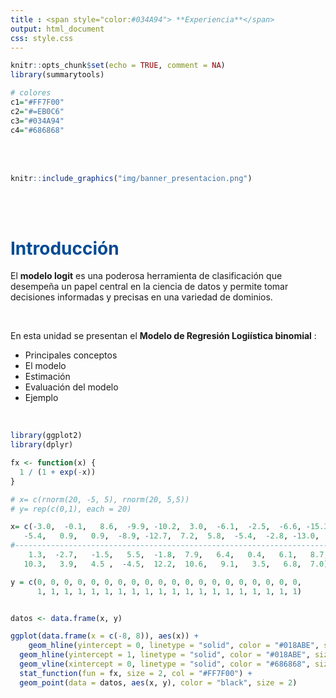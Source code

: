 ```yaml
---
title : <span style="color:#034A94"> **Experiencia**</span>
output: html_document
css: style.css
---
```



```r
knitr::opts_chunk$set(echo = TRUE, comment = NA)
library(summarytools)

# colores
c1="#FF7F00"
c2="#=EB0C6"
c3="#034A94"
c4="#686868"

```

</br></br>

```r
knitr::include_graphics("img/banner_presentacion.png")
```

</br></br>

# <span style="color:#034A94"> **Introducción**</span>

El **modelo logit** es una poderosa herramienta de clasificación que desempeña un papel central en la ciencia de datos y permite tomar decisiones informadas y precisas en una variedad de dominios.

</br>

En esta unidad se presentan el **Modelo de Regresión Logiística binomial** :  

* Principales conceptos
* El modelo
* Estimación
* Evaluación del modelo
* Ejemplo

</br>

```r
library(ggplot2)
library(dplyr)

fx <- function(x) {
  1 / (1 + exp(-x))
}

# x= c(rnorm(20, -5, 5), rnorm(20, 5,5)) 
# y= rep(c(0,1), each = 20)

x= c(-3.0,  -0.1,   8.6,  -9.9, -10.2,  3.0,  -6.1,  -2.5,  -6.6, -15.3,
   -5.4,   0.9,   0.9,  -8.9, -12.7,  7.2,  5.8,  -5.4,  -2.8, -13.0,
#----------------------------------------------------------------------
    1.3,  -2.7,   -1.5,   5.5,  -1.8,  7.9,   6.4,   0.4,   6.1,   8.7,
   10.3,   3.9,   4.5 ,  -4.5,  12.2,  10.6,   9.1,   3.5,   6.8,  7.0)

y = c(0, 0, 0, 0, 0, 0, 0, 0, 0, 0, 0, 0, 0, 0, 0, 0, 0, 0, 0, 0, 
      1, 1, 1, 1, 1, 1, 1, 1, 1, 1, 1, 1, 1, 1, 1, 1, 1, 1, 1, 1)


datos <- data.frame(x, y)

ggplot(data.frame(x = c(-8, 8)), aes(x)) + 
    geom_hline(yintercept = 0, linetype = "solid", color = "#018ABE", size = 1) +
  geom_hline(yintercept = 1, linetype = "solid", color = "#018ABE", size =1 ) +
  geom_vline(xintercept = 0, linetype = "solid", color = "#686868", size =1) +
  stat_function(fun = fx, size = 2, col = "#FF7F00") +
  geom_point(data = datos, aes(x, y), color = "black", size = 2)

```




